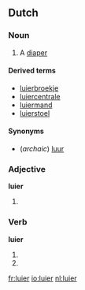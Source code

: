 ==Dutch==

===Noun===
{{nl-noun|g=m|luiers|luiertje}}

# A [[diaper]]

====Derived terms====
* [[luierbroekje]] {{n}}
* [[luiercentrale]]
* [[luiermand]]
* [[luierstoel]]

====Synonyms====
* (''archaic'') [[luur]]

===Adjective===
'''luier'''

# {{nl-adj-form|d=comp|lui}}

===Verb===
'''luier'''

# {{nl-verb-form|p=1|n=sg|t=pres|luieren}}
# {{nl-verb-form|m=imp|luieren}}

[[fr:luier]]
[[io:luier]]
[[nl:luier]]